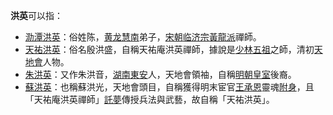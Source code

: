 '''洪英'''可以指：
*[[泐潭洪英|泐潭洪英]]：俗姓陈，[[黄龙慧南|黄龙慧南]]弟子，[[宋朝|宋朝]][[临济宗|临济宗]][[黃龍派|黃龍派]]禪師。
*[[殷洪盛|天祐洪英]]：俗名殷洪盛，自稱天祐庵洪英禪師，據說是[[少林五祖|少林五祖]]之師，清初[[天地會|天地會]]人物。
*[[朱洪音|朱洪英]]：又作朱洪音，[[湖南省_(清)|湖南]][[东安县|東安]]人，天地會領袖，自稱[[明朝|明朝]][[皇室|皇室]]後裔。
*[[蘇洪英|蘇洪英]]：也稱蘇洪光，天地會頭目，自稱獲得明末宦官[[王承恩|王承恩]]靈魂[[附身|附身]]，且「天祐庵洪英禪師」[[託夢|託夢]]傳授兵法與武藝，故自稱「天祐洪英」。

{{disambig|Cat=二字中國相關消歧義}}